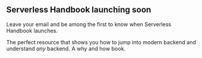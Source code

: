 ## Serverless Handbook launching soon

Leave your email and be among the first to know when Serverless Handbook launches. 

The perfect resource that shows you how to jump into modern backend and understand *any* backend. A why and how book.

